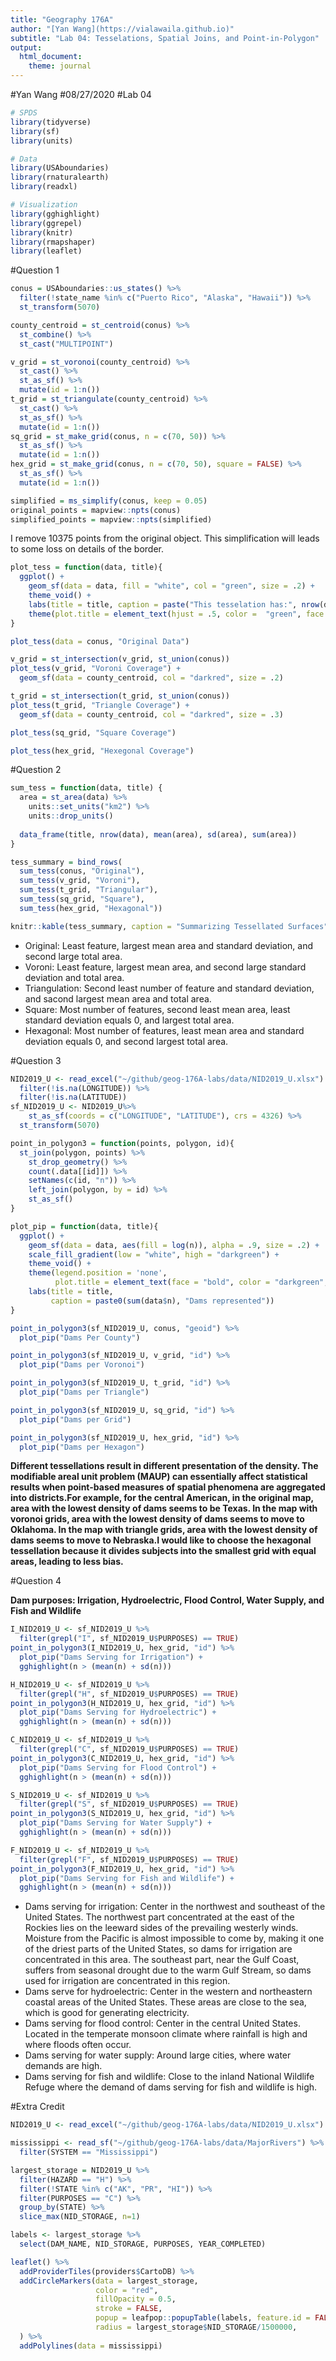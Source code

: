 ```yaml
---
title: "Geography 176A"
author: "[Yan Wang](https://vialawaila.github.io)"
subtitle: "Lab 04: Tesselations, Spatial Joins, and Point-in-Polygon"
output:
  html_document:
    theme: journal
---
```


#Yan Wang
#08/27/2020
#Lab 04

```r
# SPDS
library(tidyverse)
library(sf)
library(units)

# Data
library(USAboundaries)
library(rnaturalearth)
library(readxl)

# Visualization
library(gghighlight)
library(ggrepel)
library(knitr)
library(rmapshaper)
library(leaflet)
```
#Question 1

```r
conus = USAboundaries::us_states() %>% 
  filter(!state_name %in% c("Puerto Rico", "Alaska", "Hawaii")) %>% 
  st_transform(5070)
```
```r
county_centroid = st_centroid(conus) %>%
  st_combine() %>%
  st_cast("MULTIPOINT")
```
```r
v_grid = st_voronoi(county_centroid) %>% 
  st_cast() %>% 
  st_as_sf() %>% 
  mutate(id = 1:n())
t_grid = st_triangulate(county_centroid) %>% 
  st_cast() %>% 
  st_as_sf() %>% 
  mutate(id = 1:n())
sq_grid = st_make_grid(conus, n = c(70, 50)) %>% 
  st_as_sf() %>% 
  mutate(id = 1:n())
hex_grid = st_make_grid(conus, n = c(70, 50), square = FALSE) %>% 
  st_as_sf() %>% 
  mutate(id = 1:n())
```

```r
simplified = ms_simplify(conus, keep = 0.05)
original_points = mapview::npts(conus)
simplified_points = mapview::npts(simplified)
```

I remove 10375 points from the original object. This simplification will leads to some loss on details of the border. 

```r
plot_tess = function(data, title){
  ggplot() + 
    geom_sf(data = data, fill = "white", col = "green", size = .2) +   
    theme_void() +
    labs(title = title, caption = paste("This tesselation has:", nrow(data), "tiles" )) +
    theme(plot.title = element_text(hjust = .5, color =  "green", face = "bold"))
}

plot_tess(data = conus, "Original Data")

v_grid = st_intersection(v_grid, st_union(conus))
plot_tess(v_grid, "Voroni Coverage") + 
  geom_sf(data = county_centroid, col = "darkred", size = .2)

t_grid = st_intersection(t_grid, st_union(conus))
plot_tess(t_grid, "Triangle Coverage") + 
  geom_sf(data = county_centroid, col = "darkred", size = .3)

plot_tess(sq_grid, "Square Coverage")

plot_tess(hex_grid, "Hexegonal Coverage")

```

#Question 2

```r

sum_tess = function(data, title) {
  area = st_area(data) %>% 
    units::set_units("km2") %>%
    units::drop_units() 
  
  data_frame(title, nrow(data), mean(area), sd(area), sum(area)) 
}

tess_summary = bind_rows(
  sum_tess(conus, "Original"),
  sum_tess(v_grid, "Voroni"),
  sum_tess(t_grid, "Triangular"),
  sum_tess(sq_grid, "Square"),
  sum_tess(hex_grid, "Hexagonal"))

knitr::kable(tess_summary, caption = "Summarizing Tessellated Surfaces", col.names = c("Tesselation","Features","Mean Area (km2)","Standard Deviation ","Total Area (km2)"), format.args = list(big.mark = ",", scientific = F))
```
* Original: Least feature, largest mean area and standard deviation, and second large total area.
* Voroni: Least feature, largest mean area, and second large standard deviation and total area.
* Triangulation: Second least number of feature and standard deviation, and sacond largest mean area and total area.
* Square: Most number of features, second least mean area, least standard deviation equals 0, and largest total area.
* Hexagonal: Most number of features, least mean area and standard deviation equals 0, and second largest total area.

#Question 3

```r
NID2019_U <- read_excel("~/github/geog-176A-labs/data/NID2019_U.xlsx") %>% 
  filter(!is.na(LONGITUDE)) %>% 
  filter(!is.na(LATITUDE))
sf_NID2019_U <- NID2019_U%>% 
    st_as_sf(coords = c("LONGITUDE", "LATITUDE"), crs = 4326) %>%
  st_transform(5070)
```

```r
point_in_polygon3 = function(points, polygon, id){
  st_join(polygon, points) %>%
    st_drop_geometry() %>%
    count(.data[[id]]) %>%
    setNames(c(id, "n")) %>%
    left_join(polygon, by = id) %>%
    st_as_sf()
}
```


```r
plot_pip = function(data, title){
  ggplot() +
    geom_sf(data = data, aes(fill = log(n)), alpha = .9, size = .2) +
    scale_fill_gradient(low = "white", high = "darkgreen") +
    theme_void() +
    theme(legend.position = 'none',
          plot.title = element_text(face = "bold", color = "darkgreen", hjust = .5, size = 18)) +
    labs(title = title,
         caption = paste0(sum(data$n), "Dams represented"))
}
```

```r
point_in_polygon3(sf_NID2019_U, conus, "geoid") %>% 
  plot_pip("Dams Per County")
```

```r
point_in_polygon3(sf_NID2019_U, v_grid, "id") %>% 
  plot_pip("Dams per Voronoi")
```

```r
point_in_polygon3(sf_NID2019_U, t_grid, "id") %>% 
  plot_pip("Dams per Triangle")
```

```r
point_in_polygon3(sf_NID2019_U, sq_grid, "id") %>% 
  plot_pip("Dams per Grid")
```

```r
point_in_polygon3(sf_NID2019_U, hex_grid, "id") %>% 
  plot_pip("Dams per Hexagon")
```

**Different tessellations result in different presentation of the density. The modifiable areal unit problem (MAUP) can essentially affect statistical results when point-based measures of spatial phenomena are aggregated into districts.For example, for the central American, in the original map, area with the lowest density of dams seems to be Texas. In the map with voronoi grids, area with the lowest density of dams seems to move to Oklahoma. In the map with triangle grids, area with the lowest density of dams seems to move to Nebraska.I would like to choose the hexagonal tessellation because it divides subjects into the smallest grid with equal areas, leading to less bias.**

#Question 4

**Dam purposes: Irrigation, Hydroelectric, Flood Control, Water Supply, and Fish and Wildlife**

```r
I_NID2019_U <- sf_NID2019_U %>% 
  filter(grepl("I", sf_NID2019_U$PURPOSES) == TRUE)
point_in_polygon3(I_NID2019_U, hex_grid, "id") %>% 
  plot_pip("Dams Serving for Irrigation") +
  gghighlight(n > (mean(n) + sd(n)))
```

```r
H_NID2019_U <- sf_NID2019_U %>% 
  filter(grepl("H", sf_NID2019_U$PURPOSES) == TRUE)
point_in_polygon3(H_NID2019_U, hex_grid, "id") %>% 
  plot_pip("Dams Serving for Hydroelectric") +
  gghighlight(n > (mean(n) + sd(n)))
```

```r
C_NID2019_U <- sf_NID2019_U %>% 
  filter(grepl("C", sf_NID2019_U$PURPOSES) == TRUE)
point_in_polygon3(C_NID2019_U, hex_grid, "id") %>% 
  plot_pip("Dams Serving for Flood Control") +
  gghighlight(n > (mean(n) + sd(n)))
```

```r
S_NID2019_U <- sf_NID2019_U %>% 
  filter(grepl("S", sf_NID2019_U$PURPOSES) == TRUE)
point_in_polygon3(S_NID2019_U, hex_grid, "id") %>% 
  plot_pip("Dams Serving for Water Supply") +
  gghighlight(n > (mean(n) + sd(n)))
```

```r
F_NID2019_U <- sf_NID2019_U %>% 
  filter(grepl("F", sf_NID2019_U$PURPOSES) == TRUE)
point_in_polygon3(F_NID2019_U, hex_grid, "id") %>% 
  plot_pip("Dams Serving for Fish and Wildlife") +
  gghighlight(n > (mean(n) + sd(n)))
```
* Dams serving for irrigation: Center in the northwest and southeast of the United States. The northwest part concentrated at the east of the Rockies lies on the leeward sides of the prevailing westerly winds. Moisture from the Pacific is almost impossible to come by, making it one of the driest parts of the United States, so dams for irrigation are concentrated in this area. The southeast part, near the Gulf Coast, suffers from seasonal drought due to the warm Gulf Stream, so dams used for irrigation are concentrated in this region. 
* Dams serve for hydroelectric: Center in the western and northeastern coastal areas of the United States. These areas are close to the sea, which is good for generating electricity.
* Dams serving for flood control: Center in the central United States. Located in the temperate monsoon climate where rainfall is high and where floods often occur.
* Dams serving for water supply: Around large cities, where water demands are high.
* Dams serving for fish and wildlife: Close to the inland National Wildlife Refuge where the demand of dams serving for fish and wildlife is high.

#Extra Credit

```r
NID2019_U <- read_excel("~/github/geog-176A-labs/data/NID2019_U.xlsx")

mississippi <- read_sf("~/github/geog-176A-labs/data/MajorRivers") %>% 
  filter(SYSTEM == "Mississippi")
```


```r

largest_storage = NID2019_U %>% 
  filter(HAZARD == "H") %>% 
  filter(!STATE %in% c("AK", "PR", "HI")) %>% 
  filter(PURPOSES == "C") %>% 
  group_by(STATE) %>% 
  slice_max(NID_STORAGE, n=1)

labels <- largest_storage %>% 
  select(DAM_NAME, NID_STORAGE, PURPOSES, YEAR_COMPLETED)

leaflet() %>% 
  addProviderTiles(providers$CartoDB) %>% 
  addCircleMarkers(data = largest_storage, 
                   color = "red", 
                   fillOpacity = 0.5, 
                   stroke = FALSE, 
                   popup = leafpop::popupTable(labels, feature.id = FALSE, row.numbers = FALSE), 
                   radius = largest_storage$NID_STORAGE/1500000,
  ) %>%
  addPolylines(data = mississippi) 

```


